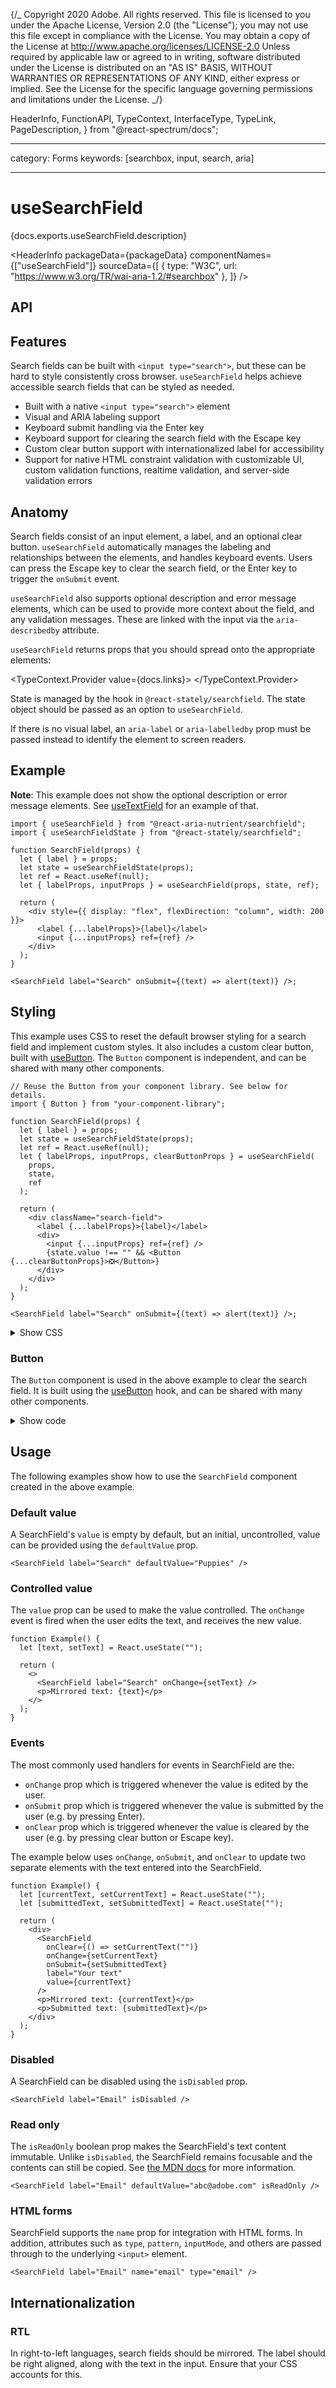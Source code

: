 {/_ Copyright 2020 Adobe. All rights reserved.
This file is licensed to you under the Apache License, Version 2.0 (the "License");
you may not use this file except in compliance with the License. You may obtain a copy
of the License at http://www.apache.org/licenses/LICENSE-2.0
Unless required by applicable law or agreed to in writing, software distributed under
the License is distributed on an "AS IS" BASIS, WITHOUT WARRANTIES OR REPRESENTATIONS
OF ANY KIND, either express or implied. See the License for the specific language
governing permissions and limitations under the License. _/}


  HeaderInfo,
  FunctionAPI,
  TypeContext,
  InterfaceType,
  TypeLink,
  PageDescription,
} from "@react-spectrum/docs";

---

category: Forms
keywords: [searchbox, input, search, aria]

---

# useSearchField

<PageDescription>{docs.exports.useSearchField.description}</PageDescription>

<HeaderInfo
  packageData={packageData}
  componentNames={["useSearchField"]}
  sourceData={[
    { type: "W3C", url: "https://www.w3.org/TR/wai-aria-1.2/#searchbox" },
  ]}
/>

## API

<FunctionAPI function={docs.exports.useSearchField} links={docs.links} />

## Features

Search fields can be built with `<input type="search">`, but these can be hard to
style consistently cross browser. `useSearchField` helps achieve accessible
search fields that can be styled as needed.

- Built with a native `<input type="search">` element
- Visual and ARIA labeling support
- Keyboard submit handling via the <Keyboard>Enter</Keyboard> key
- Keyboard support for clearing the search field with the <Keyboard>Escape</Keyboard> key
- Custom clear button support with internationalized label for accessibility
- Support for native HTML constraint validation with customizable UI, custom validation functions, realtime validation, and server-side validation errors

## Anatomy

<Anatomy />

Search fields consist of an input element, a label, and an optional clear button.
`useSearchField` automatically manages the labeling and relationships between the elements,
and handles keyboard events. Users can press the <Keyboard>Escape</Keyboard> key to clear the search field, or
the <Keyboard>Enter</Keyboard> key to trigger the `onSubmit` event.

`useSearchField` also supports optional description and error message elements, which can be used
to provide more context about the field, and any validation messages. These are linked with the
input via the `aria-describedby` attribute.

`useSearchField` returns props that you should spread onto the appropriate elements:

<TypeContext.Provider value={docs.links}>
  <InterfaceType
    properties={docs.links[docs.exports.useSearchField.return.id].properties}
  />
</TypeContext.Provider>

State is managed by the <TypeLink links={statelyDocs.links} type={statelyDocs.exports.useSearchFieldState} />
hook in `@react-stately/searchfield`. The state object should be passed as an option to `useSearchField`.

If there is no visual label, an `aria-label` or `aria-labelledby` prop must be passed instead
to identify the element to screen readers.

## Example

**Note**: This example does not show the optional description or error message elements. See [useTextField](useTextField.html) for an example of that.

```tsx example
import { useSearchField } from "@react-aria-nutrient/searchfield";
import { useSearchFieldState } from "@react-stately/searchfield";

function SearchField(props) {
  let { label } = props;
  let state = useSearchFieldState(props);
  let ref = React.useRef(null);
  let { labelProps, inputProps } = useSearchField(props, state, ref);

  return (
    <div style={{ display: "flex", flexDirection: "column", width: 200 }}>
      <label {...labelProps}>{label}</label>
      <input {...inputProps} ref={ref} />
    </div>
  );
}

<SearchField label="Search" onSubmit={(text) => alert(text)} />;
```

## Styling

This example uses CSS to reset the default browser styling for a search field and implement
custom styles. It also includes a custom clear button, built with [useButton](useButton.html).
The `Button` component is independent, and can be shared with many other components.

```tsx example export=true
// Reuse the Button from your component library. See below for details.
import { Button } from "your-component-library";

function SearchField(props) {
  let { label } = props;
  let state = useSearchFieldState(props);
  let ref = React.useRef(null);
  let { labelProps, inputProps, clearButtonProps } = useSearchField(
    props,
    state,
    ref
  );

  return (
    <div className="search-field">
      <label {...labelProps}>{label}</label>
      <div>
        <input {...inputProps} ref={ref} />
        {state.value !== "" && <Button {...clearButtonProps}>❎</Button>}
      </div>
    </div>
  );
}

<SearchField label="Search" onSubmit={(text) => alert(text)} />;
```

<details>
  <summary style={{fontWeight: 'bold'}}><ChevronRight size="S" /> Show CSS</summary>

```css
/* css */
.search-field {
  display: flex;
  flex-direction: column;
}

.search-field div {
  background: slategray;
  padding: 4px 0 4px 4px;
  border-radius: 4px;
  width: 250px;
  display: flex;
}

.search-field input {
  flex: 1;
  color: white;
  font-size: 15px;
  padding: 2px 0;
}

.search-field input,
.search-field button {
  -webkit-appearance: none;
  border: none;
  outline: none;
  background: none;
}

.search-field input::-webkit-search-cancel-button,
.search-field input::-webkit-search-decoration {
  -webkit-appearance: none;
}
```

</details>

### Button

The `Button` component is used in the above example to clear the search field. It is built using the [useButton](useButton.html) hook, and can be shared with many other components.

<details>
  <summary style={{fontWeight: 'bold'}}><ChevronRight size="S" /> Show code</summary>

```tsx example export=true render=false
import { useButton } from "@react-aria-nutrient/button";

function Button(props) {
  let ref = React.useRef(null);
  let { buttonProps } = useButton(props, ref);
  return (
    <button {...buttonProps} ref={ref}>
      {props.children}
    </button>
  );
}
```

</details>

## Usage

The following examples show how to use the `SearchField` component created in the above example.

### Default value

A SearchField's `value` is empty by default, but an initial, uncontrolled, value can be provided using the `defaultValue` prop.

```tsx example
<SearchField label="Search" defaultValue="Puppies" />
```

### Controlled value

The `value` prop can be used to make the value controlled. The `onChange` event is fired when the user edits the text, and receives the new value.

```tsx example
function Example() {
  let [text, setText] = React.useState("");

  return (
    <>
      <SearchField label="Search" onChange={setText} />
      <p>Mirrored text: {text}</p>
    </>
  );
}
```

### Events

The most commonly used handlers for events in SearchField are the:

- `onChange` prop which is triggered whenever the value is edited by the user.
- `onSubmit` prop which is triggered whenever the value is submitted by the user (e.g. by pressing <Keyboard>Enter</Keyboard>).
- `onClear` prop which is triggered whenever the value is cleared by the user (e.g. by pressing clear button or <Keyboard>Escape</Keyboard> key).

The example below uses `onChange`, `onSubmit`, and `onClear` to update two separate elements with the text entered into the SearchField.

```tsx example
function Example() {
  let [currentText, setCurrentText] = React.useState("");
  let [submittedText, setSubmittedText] = React.useState("");

  return (
    <div>
      <SearchField
        onClear={() => setCurrentText("")}
        onChange={setCurrentText}
        onSubmit={setSubmittedText}
        label="Your text"
        value={currentText}
      />
      <p>Mirrored text: {currentText}</p>
      <p>Submitted text: {submittedText}</p>
    </div>
  );
}
```

### Disabled

A SearchField can be disabled using the `isDisabled` prop.

```tsx example
<SearchField label="Email" isDisabled />
```

### Read only

The `isReadOnly` boolean prop makes the SearchField's text content immutable. Unlike `isDisabled`, the SearchField remains focusable
and the contents can still be copied. See [the MDN docs](https://developer.mozilla.org/en-US/docs/Web/HTML/Attributes/readonly) for more information.

```tsx example
<SearchField label="Email" defaultValue="abc@adobe.com" isReadOnly />
```

### HTML forms

SearchField supports the `name` prop for integration with HTML forms. In addition, attributes such as `type`, `pattern`, `inputMode`, and others are passed through to the underlying `<input>` element.

```tsx example
<SearchField label="Email" name="email" type="email" />
```

## Internationalization

### RTL

In right-to-left languages, search fields should be mirrored. The label should be right aligned,
along with the text in the input. Ensure that your CSS accounts for this.
